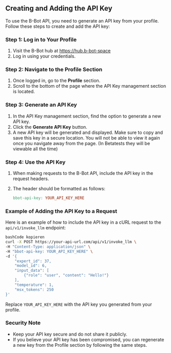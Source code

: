 ## Creating and Adding the API Key

To use the B-Bot API, you need to generate an API key from your profile. Follow these steps to create and add the API key:

### Step 1: Log in to Your Profile

1. Visit the B-Bot hub at https://hub.b-bot-space
2. Log in using your credentials.

### Step 2: Navigate to the Profile Section

1. Once logged in, go to the **Profile** section.
2. Scroll to the bottom of the page where the API Key management section is located.

### Step 3: Generate an API Key

1. In the API Key management section, find the option to generate a new API key.
2. Click the **Generate API Key** button.
3. A new API key will be generated and displayed. Make sure to copy and save this key in a secure location. You will not be able to view it again once you navigate away from the page. (In Betatests they will be viewable all the time)

### Step 4: Use the API Key

1. When making requests to the B-Bot API, include the API key in the request headers.
2. The header should be formatted as follows:

   ```makefile
   bbot-api-key: YOUR_API_KEY_HERE

   ```

### Example of Adding the API Key to a Request

Here is an example of how to include the API key in a cURL request to the `api/v1/invoke_llm` endpoint:

```bash
bashCode kopieren
curl -X POST https://your-api-url.com/api/v1/invoke_llm \
-H "Content-Type: application/json" \
-H "bbot-api-key: YOUR_API_KEY_HERE" \
-d '{
    "expert_id": 37,
    "model_id": 6,
    "input_data": [
        {"role": "user", "content": "Hello!"}
    ],
    "temperature": 1,
    "msx_tokens": 250
}'

```

Replace `YOUR_API_KEY_HERE` with the API key you generated from your profile.

### Security Note

- Keep your API key secure and do not share it publicly.
- If you believe your API key has been compromised, you can regenerate a new key from the Profile section by following the same steps.

